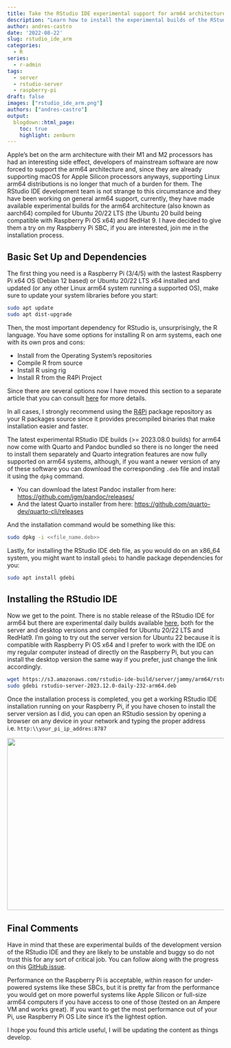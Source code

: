 ```yaml
---
title: Take the RStudio IDE experimental support for arm64 architectures out for a spin
description: "Learn how to install the experimental builds of the RStudio IDE for arm64 on Raspberry Pi SBCs and other Linux arm64 systems. Compatible with Raspberry Pi OS, Ubuntu 20/22 LTS and RedHat 9"
author: andres-castro
date: '2022-08-22'
slug: rstudio_ide_arm
categories:
  - R
series: 
  - r-admin
tags:
  - server
  - rstudio-server
  - raspberry-pi
draft: false
images: ["rstudio_ide_arm.png"]
authors: ["andres-castro"]
output:
  blogdown::html_page:
    toc: true
    highlight: zenburn
---
```


Apple's bet on the arm architecture with their M1 and M2 processors has had an interesting side effect, developers of mainstream software are now forced to support the arm64 architecture and, since they are already supporting macOS for Apple Silicon processors anyways, supporting Linux arm64 distributions is no longer that much of a burden for them. The RStudio IDE development team is not strange to this circumstance and they have been working on general arm64 support, currently, they have made available experimental builds for the arm64 architecture (also known as aarch64) compiled for Ubuntu 20/22 LTS (the Ubuntu 20 build being compatible with Raspberry Pi OS x64) and RedHat 9. I have decided to give them a try on my Raspberry Pi SBC, if you are interested, join me in the installation process.

## Basic Set Up and Dependencies

The first thing you need is a Raspberry Pi (3/4/5) with the lastest Raspberry Pi x64 OS (Debian 12 based) or Ubuntu 20/22 LTS x64 installed and updated (or any other Linux arm64 system running a supported OS), make sure to update your system libraries before you start:

```bash
sudo apt update
sudo apt dist-upgrade
```

Then, the most important dependency for RStudio is, unsurprisingly, the R language. You have some options for installing R on arm systems, each one with its own pros and cons:

-   Install from the Operating System's repositories
-   Compile R from source
-   Install R using rig
-   Install R from the R4Pi Project

Since there are several options now I have moved this section to a separate article that you can consult [here](/2023/02/11/r_on_arm/) for more details.

In all cases, I strongly recommend using the [R4Pi](https://r4pi.org/) package repository as your R packages source since it provides precompiled binaries that make installation easier and faster.

The latest experimental RStudio IDE builds (>= 2023.08.0 builds) for arm64 now come with Quarto and Pandoc bundled so there is no longer the need to install them separately and Quarto integration features are now fully supported on arm64 systems, although, if you want a newer version of any of these software you can download the corresponding `.deb` file and install it using the `dpkg` command.

-   You can download the latest Pandoc installer from here: <https://github.com/jgm/pandoc/releases/>
-   And the latest Quarto installer from here: <https://github.com/quarto-dev/quarto-cli/releases>

And the installation command would be something like this:

```bash
sudo dpkg -i <<file_name.deb>>
```

Lastly, for installing the RStudio IDE deb file, as you would do on an x86_64 system, you might want to install `gdebi` to handle package dependencies for you:

```bash
sudo apt install gdebi
```

## Installing the RStudio IDE

Now we get to the point. There is no stable release of the RStudio IDE for arm64 but there are experimental daily builds available [here](https://dailies.rstudio.com/rstudio/), both for the server and desktop versions and compiled for Ubuntu 20/22 LTS and RedHat9. I'm going to try out the server version for Ubuntu 22 because it is compatible with Raspberry Pi OS x64 and I prefer to work with the IDE on my regular computer instead of directly on the Raspberry Pi, but you can install the desktop version the same way if you prefer, just change the link accordingly.

```bash
wget https://s3.amazonaws.com/rstudio-ide-build/server/jammy/arm64/rstudio-server-2023.12.0-daily-232-arm64.deb
sudo gdebi rstudio-server-2023.12.0-daily-232-arm64.deb
```

Once the installation process is completed, you get a working RStudio IDE installation running on your Raspberry Pi, if you have chosen to install the server version as I did, you can open an RStudio session by opening a browser on any device in your network and typing the proper address i.e. `http:\\your_pi_ip_addres:8787`

![](/post/2022-08-20-rstudio_ide_arm.en_files/rstudio_ide.jpg){width="800px" height="400px"}

## Final Comments

Have in mind that these are experimental builds of the development version of the RStudio IDE and they are likely to be unstable and buggy so do not trust this for any sort of critical job. You can follow along with the progress on this [GitHub issue](https://github.com/rstudio/rstudio/issues/8809).

Performance on the Raspberry Pi is acceptable, within reason for under-powered systems like these SBCs, but it is pretty far from the performance you would get on more powerful systems like Apple Silicon or full-size arm64 computers if you have access to one of those (tested on an Ampere VM and works great). If you want to get the most performance out of your Pi, use Raspberry Pi OS Lite since it's the lightest option.

I hope you found this article useful, I will be updating the content as things develop.
